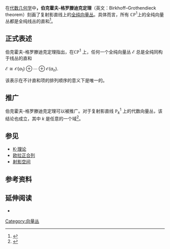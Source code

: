 在[[代数几何学|代数几何学]]中'''，伯克霍夫-格罗滕迪克定理'''（英文：Birkhoff–Grothendieck theorem）刻画了复射影直线上的[[全纯向量丛|全纯向量丛]]。具体而言，所有 <math>{\displaystyle \mathbb {CP} ^{1}}</math>上的全纯向量丛都是全纯线丛的直和<ref>{{Cite journal|title=Sur La Classification Des Fibres Holomorphes Sur La Sphere de Riemann|url=https://www.jstor.org/stable/2372388?origin=crossref|last=Grothendieck|first=A.|date=1957-01|journal=American Journal of Mathematics|issue=1|doi=10.2307/2372388|volume=79|pages=121|access-date=2021-01-11|archive-date=2020-07-06|archive-url=https://web.archive.org/web/20200706184026/https://www.jstor.org/stable/2372388?origin=crossref|dead-url=no}}</ref>。

== 正式表述 ==
伯克霍夫-格罗滕迪克定理指出，在<math>{\displaystyle \mathbb {CP} ^{1}}</math> 上，任何一个全纯向量丛 <math> \mathcal{E} </math> 总是全纯同构于线丛的直和

<math> \mathcal{E}\cong\mathcal{O}(a_1)\oplus \cdots \oplus \mathcal{O}(a_n).</math>

该表示在不计直和项的排列顺序的意义下是唯一的。

== 推广 ==
伯克霍夫-格罗滕迪克定理可以被推广。对于复射影直线 <math>\mathbb{P}^1_k</math> 上的代数向量丛，该结论也成立，其中 <math>k</math> 是任意的一个域<ref>{{Cite journal|title=A short elementary proof of Grothendieck's theorem on algebraic vectorbundles over the projective line|url=https://linkinghub.elsevier.com/retrieve/pii/0022404982900378|last=Hazewinkel|first=Michiel|last2=Martin|first2=Clyde F.|date=1982-08|journal=Journal of Pure and Applied Algebra|issue=2|doi=10.1016/0022-4049(82)90037-8|volume=25|pages=207–211|language=en|access-date=2021-01-11|archive-date=2019-02-05|archive-url=https://web.archive.org/web/20190205100537/https://linkinghub.elsevier.com/retrieve/pii/0022404982900378|dead-url=no}}</ref>。

== 参见 ==

* [[K-理论|K-理论]]
* [[欧拉正合列|欧拉正合列]]
* [[射影空间|射影空间]]

== 参考资料 ==
<references />

==延伸阅读==
*{{citation
 | first1 = C. | last1 = Okonek
 | first2 = M. | last2 = Schneider
 | first3 = H. | last3 = Spindler
 | title = Vector bundles on complex projective spaces
 | series = Progress in Mathematics | publisher = Birkhäuser | year = 1980 |mode=cs1}}

{{DEFAULTSORT:Birkhoff-Grothendieck theorem}}
[[Category:向量丛|Category:向量丛]]

{{Topology-stub}}